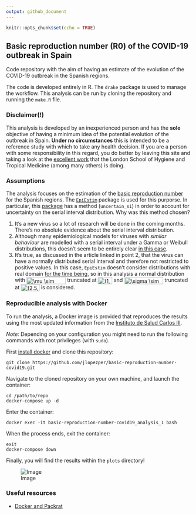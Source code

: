 ```yaml
---
output: github_document
---
```


```r
knitr::opts_chunk$set(echo = TRUE)
```

## Basic reproduction number (R0) of the COVID-19 outbreak in Spain

Code repository with the aim of having an estimate of the evolution of the COVID-19 outbreak in the Spanish regions. 

The code is developed entirely in R. The `drake` package is used to manage the workflow. This analysis can be run by cloning the repository and running the `make.R` file.

### Disclaimer(!)

This analysis is developed by an inexperienced person and has the **sole** objective of having a minimum idea of the potential evolution of the outbreak in Spain. **Under no circumstances** this is intended to be a reference study with which to take any health decision. If you are a person with some responsibility in this regard, you do better by leaving this site and taking a look at the [excellent work](https://cmmid.github.io/topics/covid19/current-patterns-transmission/global-time-varying-transmission.html) that the London School of Hygiene and Tropical Medicine (among many others) is doing.


### Assumptions

The analysis focuses on the estimation of the [basic reproduction number](https://en.wikipedia.org/wiki/Basic_reproduction_number) for the Spanish regions. The [`EpiEstim`](https://cran.r-project.org/web/packages/EpiEstim/index.html) package is used for this purporse. In particular, this [package](https://cran.r-project.org/web/packages/EpiEstim/vignettes/demo.html) has a method (`uncertain_si`) in order to account for uncertainty on the serial interval distribution. Why was this method chosen?

1. It's a new virus so a lot of research will be done in the coming months. There's no absolute evidence about the serial interval distribution.
2. Although many epidemiological models for viruses with *similar behaviour* are modelled with a serial interval under a Gamma or Weibull distributions, this doesn't seem to be entirely clear [in this case](https://wwwnc.cdc.gov/eid/article/26/6/20-0357_article).
3. It's true, as discussed in the article linked in point 2, that the virus can have a normally distributed serial interval and therefore not restricted to positive values. In this case, `EpiEstim` doesn't consider distributions with real domain [for the time being](https://github.com/annecori/EpiEstim/issues/90), so in this analysis a normal distribution with <img src="http://www.sciweavers.org/tex2img.php?eq=%20%5Cmu%20%20%5Csim%20N%283.96%2C%202%29&bc=White&fc=Black&im=jpg&fs=12&ff=modern&edit=0" align="center" border="0" alt=" \mu  \sim N(3.96, 2)" width="107" height="19" /> truncated at <img src="http://www.sciweavers.org/tex2img.php?eq=%281%2C%206%29%20&bc=White&fc=Black&im=jpg&fs=12&ff=modern&edit=0" align="center" border="0" alt="(1, 6) " width="39" height="19" /> and <img src="http://www.sciweavers.org/tex2img.php?eq=%20%5Csigma%20%20%5Csim%20N%284.75%2C%201%29&bc=White&fc=Black&im=jpg&fs=12&ff=modern&edit=0" align="center" border="0" alt=" \sigma  \sim N(4.75, 1)" width="106" height="19" /> truncated at <img src="http://www.sciweavers.org/tex2img.php?eq=%282.5%2C%206%29&bc=White&fc=Black&im=jpg&fs=12&ff=modern&edit=0" align="center" border="0" alt="(2.5, 6)" width="51" height="19" /> is considered.

### Reproducible analysis with Docker

To run the analysis, a Docker image is provided that reproduces the results using the most updated information from the [Instituto de Salud Carlos III](https://covid19.isciii.es).

*Note:* Depending on your configuration you might need to run the following commands with root privileges (with `sudo`).

First [install docker](https://docs.docker.com/install/) and clone this repository:

```
git clone https://github.com/jlopezper/basic-reproduction-number-covid19.git
```

Navigate to the cloned repository on your own machine, and launch the container:

```
cd /path/to/repo
docker-compose up -d
```

Enter the container:

```
docker exec -it basic-reproduction-number-covid19_analysis_1 bash
```

When the process ends, exit the container:

```
exit
docker-compose down
```

Finally, you will find the results within the `plots` directory!

![Image](https://i.imgur.com/K2XFYBQ.png)

### Useful resources

- [Docker and Packrat](https://www.joelnitta.com/post/docker-and-packrat/)
